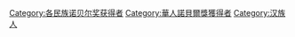 [[Category:各民族诺贝尔奖获得者|Category:各民族诺贝尔奖获得者]]
[[Category:華人諾貝爾獎獲得者|Category:華人諾貝爾獎獲得者]]
[[Category:汉族人|Category:汉族人]]